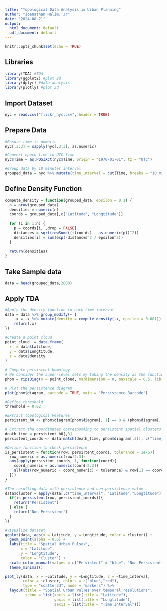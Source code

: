 ---
title: "Topological Data Analysis in Urban Planning"
author: "Joenathan Halim, Jr"
date: "2024-08-21"
output:
  html_document: default
  pdf_document: default
---

```{r setup, include=FALSE}
knitr::opts_chunk$set(echo = TRUE)
```

## Libraries
```{r message=FALSE, warning=FALSE}
library(TDA) #TDA 
library(ggplot2) #plot 2d
library(dplyr) #data analysis
library(plotly) #plot 3d

```

## Import Dataset
```{r}
nyc = read.csv("flickr_nyc.csv", header = TRUE)
```

## Prepare Data
```{r}
#Ensure time is numeric
nyc[,3:3] = sapply(nyc[,3:3], as.numeric)

#Convert epoch time to UTC time
nyc$Time = as.POSIXct(nyc$Time, origin = "1970-01-01", tz = "UTC")

#Group data by 10 minutes interval
grouped_data = nyc %>% mutate(time_interval = cut(Time, breaks = "10 min")) %>% group_by(time_interval)

```

## Define Density Function
```{r}
compute_density = function(grouped_data, epsilon = 0.1) {
  n = nrow(grouped_data)
  densities = numeric(n)
  coords = grouped_data[,c("Latitude", "Longtitude")]
  
  for (i in 1:n) {
    p = coords[i, ,drop = FALSE]
    distances = sqrt(rowSums((t(coords) - as.numeric(p))^2))
    densities[i] = sum(exp(-distances^2 / epsilon^2))
  }
  
  return(densities)
}
```

## Take Sample data
```{r}
data = head(grouped_data,2000)
```

## Apply TDA
```{r}
#Apply the density function to each time interval
data = data %>% group_modify(~ {
    .x = .x %>% mutate(density = compute_density(.x, epsilon = 0.001))
    return(.x)
})

#Create a point cloud
point_cloud  = data.frame(
  x  = data$Latitude,
  y = data$Longtitude,
  z = data$density
)
  
# Compute persistent homology
# We consider the super-level sets by taking the density as the function value
phom = ripsDiag(X = point_cloud, maxdimension = 0, maxscale = 0.5, library = "GUDHI", printProgress = TRUE, dist = "euclidean")

# Plot the persistence diagram
plot(phom$diagram, barcode = TRUE, main = "Persistence Barcode")

#Define threshold
threshold = 0.02

#Extract topological Features
persistent_h0 <- phom$diagram[phom$diagram[, 1] == 0 & (phom$diagram[, 3] - phom$diagram[, 2]) > threshold, ]

# Extract the coordinates corresponding to persistent spatial clusters
death_time = persistent_h0[,3]
persistent_coords <- data[match(death_time, phom$diagram[,3]), c("time_interval", "Latitude", "Longtitude")]

#Define function to check persistence
is_persistent = function(row, persistent_coords, tolerance = 1e-5){
  row_numeric = as.numeric(row[2:3])
  any(apply(persistent_coords, 1, function(coord){
    coord_numeric = as.numeric(coord[2:3])
    all(abs(row_numeric - coord_numeric) < tolerance) & row[1] == coord[1]
  }))
}

#The resulting data with persistence and non persistence value
data$cluster = apply(data[,c("time_interval", "Latitude","Longtitude")], 1, function(row){
  if(is_persistent(row, persistent_coords)){
    return("Persistent")
  } else {
    return("Non Persistent")
  }
})

#Visualize dataset
ggplot(data, aes(x = Latitude, y = Longtitude, color = cluster)) + 
  geom_point(alpha = 0.6) +
  labs(title = "Spatial Urban Pulses",
       x = "Latitude",
       y = "Longtitude",
       color = "Cluster") +
  scale_color_manual(values = c("Persistent" = "blue", "Non Persistent" = "red")) +
  theme_minimal() 

plot_ly(data, x = ~Latitude, y = ~Longtitude, z = ~time_interval,
        color = ~cluster, colors = c("blue","red"),
        type = "scatter3d", mode = "markers") %>%
  layout(title = "Spatial Urban Pulses over temporal resolutions",
         scene = list(xaxis = list(title = "Latitude"),
                      yaxis = list(title = "Longtitude"),
                      zaxis = list(title = "Time Interval")))

```

